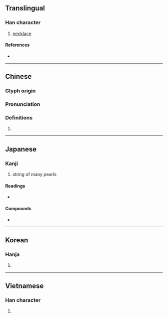 {{character info/new}}
==Translingual==

===Han character===
{{Han char|rn=96|rad=玉|as=08|sn=12|four=11111|canj=MGLMY|ids=⿰𤣩非}}

# [[necklace]]

====References====
* {{Han ref|kx=0735.080|dkj=21075|dj=1147.060|hdz=21121.030|uh=7432|ud=29746|bh=DAAA|bd=55978}}

----

==Chinese==
{{zh-forms}}

===Glyph origin===
{{Han etym}}

===Pronunciation===
{{zh-pron
|m=bèi
|c=bei3,pui3
|h=pfs=
|md=
|mn=pōe
|w=
|mc=y
|oc=y
|cat=n
}}

===Definitions===
{{zh-hanzi}}

# {{rfdef|lang=zh}}

----

==Japanese==

===Kanji===
{{ja-kanji|grade=|rs=玉08}}

# string of many pearls

====Readings====
* {{ja-readings|on=[[はい]] (hai)|kun=[[つらぬく]] (tsuranuku)|nanori=}}

====Compounds====
* {{ja-r|珈琲|コーヒー}}

----

==Korean==

===Hanja===
{{ko-hanja|hangeul=배|eumhun=|rv=bae|mr=pae|y=pay}}

# {{defn|lang=ko|sort=玉08}}

----

==Vietnamese==

===Han character===
{{vi-readings|rs=玉08| hanviet = bội}}

# {{defn|lang=vi|sort=玉08}}